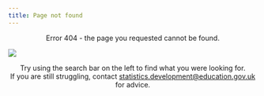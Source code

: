 ```yaml
---
title: Page not found
---
```


<center>Error 404 - the page you requested cannot be found.</center>


<!-- TODO: make a lost version of frederick -->


![](images/builder-duck.PNG){fig-align="center"}

<center>Try using the search bar on the left to find what you were looking for.</center>


<center>If you are still struggling, contact [statistics.development@education.gov.uk](mailto:statistics.development@education.gov.uk) for advice.</center>
